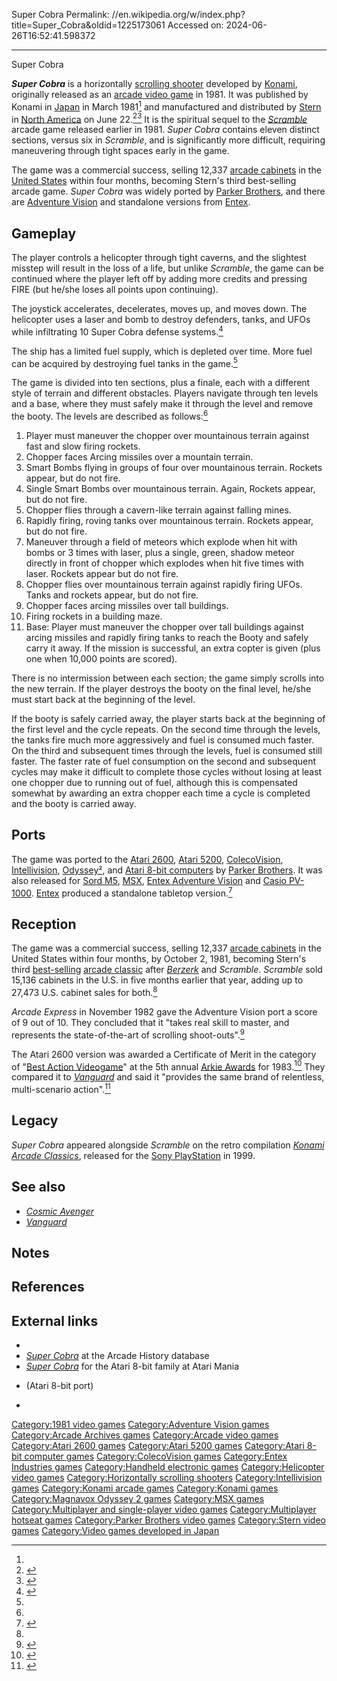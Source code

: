 Super Cobra
Permalink: //en.wikipedia.org/w/index.php?title=Super_Cobra&oldid=1225173061
Accessed on: 2024-06-26T16:52:41.598372



------
Super Cobra
{{Short description|1981 video game}}
{{for|the helicopter|Bell AH-1 SuperCobra}}
{{more footnotes needed|date=March 2010}}
{{Infobox video game
|title     = Super Cobra / スーパーコブラ
|image     = Super Cobra.jpg
|caption   = MSX cover art
|developer = '''Arcade''' <br> [[Konami]] <br> '''Ports''' <br> [[Entex Industries|Entex]]<br>[[Parker Brothers]]
|publisher = '''Arcade''' {{vgrelease|[[Japan|JP]]/[[Europe|EU]]|Konami|NA|[[Stern (game company)|Stern]]}} '''Ports''' {{vgrelease|NA|Entex}}{{vgrelease|NA|Parker Brothers}}
|platforms = [[Arcade video game|Arcade]], [[Adventure Vision]], [[Atari 2600]], [[Atari 5200]], [[Atari 8-bit]], [[Colecovision]], [[Intellivision]], [[MSX]], [[Odyssey²]], [[Sord M5]], [[PV-1000]]
|release = {{collapsible list|title=March 1981|
'''Arcade'''{{vgrelease|JPN|March 1981|NA|June 22, 1981}}
'''Sord M5'''{{vgrelease|JPN|1981}}
'''Adventure Vision'''{{vgrelease|NA|1982}}
'''Odyssey²'''{{vgrelease|FRA|1982}}
'''MSX'''{{vgrelease|JPN|1983|EU|1983}}
'''Atari 2600'''{{vgrelease|NA|1983}}
'''Atari 5200'''{{vgrelease|NA|1983}}
'''Atari 8-bit'''{{vgrelease|NA|1983}}
'''Colecovision'''{{vgrelease|NA|1983}}
'''Intellivision'''{{vgrelease|NA|1983}}}}
|genre   = [[Scrolling shooter]]
|modes   = 1-2 players alternating turns
|arcade system = [[Namco Galaxian|Konami Scramble]]
}}

'''''Super Cobra'''''{{efn|{{nihongo|スーパーコブラ|Sūpā Kobura}} in Japanese<ref name="Famitsu">{{cite magazine |url=https://www.famitsu.com/cominy/?m=pc&a=page_h_title&title_id=25909 |title=スーパーコブラ まとめ [アーケード] |author=<!--Not stated--> |magazine=[[Famitsu]] |publisher=[[Enterbrain|Enterbrain, Inc.]], [[Tokuma]] |access-date=2018-07-25 |language=ja |trans-title=Super Cobra Summary (Arcade)}}</ref>}} is a horizontally [[scrolling shooter]] developed by [[Konami]], originally released as an [[arcade video game]] in 1981. It was published by Konami in [[Japan]] in March 1981<ref name="Famitsu"/> and manufactured and distributed by [[Stern (game company)|Stern]] in [[North America]] on June 22.<ref name="GM173">{{cite magazine|title=Overseas Readers Column - Konami Industry Grants a License on "Super Cobra" to 3 Foreign Companies|magazine=[[:ja:ゲームマシン|Game Machine]]|issue=173|publisher=[[:ja:アミューズメント通信社|Amusement Press, Inc.]]|date=15 September 1981|page=31|lang=ja}}</ref><ref name="Stern">{{cite web |url=http://www.tokensonly.com/2012/05/misc/stern-production-numbers-and-more-cci-photos/ |title=Stern production numbers and more CCI photos |date=2012-05-01 |website=Tokens Only |accessdate=2013-07-21}}</ref> It is the spiritual sequel to the ''[[Scramble (video game)|Scramble]]'' arcade game released earlier in 1981. ''Super Cobra'' contains eleven distinct sections, versus six in ''Scramble'', and is significantly more difficult, requiring maneuvering through tight spaces early in the game.

The game was a commercial success, selling 12,337 [[arcade cabinet]]s in the [[United States]] within four months, becoming Stern's third best-selling arcade game. ''Super Cobra'' was widely ported by [[Parker Brothers]], and there are [[Adventure Vision]] and standalone versions from [[Entex Industries|Entex]].

==Gameplay==
The player controls a helicopter through tight caverns, and the slightest misstep will result in the loss of a life, but unlike ''Scramble'', the game can be continued where the player left off by adding more credits and pressing FIRE (but he/she loses all points upon continuing).{{efn|This option will cease to be available after continuing 4 times in the original Konami version (or 255 in the Stern-licensed version), and can be disabled entirely for operators who dislike it by changing a DIP switch setting.}}

The joystick accelerates, decelerates, moves up, and moves down. The helicopter uses a laser and bomb to destroy defenders, tanks, and UFOs while infiltrating 10 Super Cobra defense systems.<ref name="manual pg 3">{{cite book|author=Stern|title=Super Cobra Manual|url=http://www.arcade-museum.com/manuals-videogames/S/SuperCobra.pdf|accessdate=7 November 2012|page=3|author-link=Stern (game company)}}</ref>

The ship has a limited fuel supply, which is depleted over time. More fuel can be acquired by destroying fuel tanks in the game.<ref name="manual pg 3" />

The game is divided into ten sections, plus a finale, each with a different style of terrain and different obstacles. Players navigate through ten levels and a base, where they must safely make it through the level and remove the booty. The levels are described as follows:<ref name="manual pg 3" />

# Player must maneuver the chopper over mountainous terrain against fast and slow firing rockets.
# Chopper faces Arcing missiles over a mountain terrain.
# Smart Bombs flying in groups of four over mountainous terrain. Rockets appear, but do not fire.
# Single Smart Bombs over mountainous terrain. Again, Rockets appear, but do not fire.
# Chopper flies through a cavern-like terrain against falling mines.
# Rapidly firing, roving tanks over mountainous terrain. Rockets appear, but do not fire.
# Maneuver through a field of meteors which explode when hit with bombs or 3 times with laser, plus a single, green, shadow meteor directly in front of chopper which explodes when hit five times with laser. Rockets appear but do not fire.
# Chopper flies over mountainous terrain against rapidly firing UFOs. Tanks and rockets appear, but do not fire.
# Chopper faces arcing missiles over tall buildings.
# Firing rockets in a building maze.
# Base: Player must maneuver the chopper over tall buildings against arcing missiles and rapidly firing tanks to reach the Booty and safely carry it away. If the mission is successful, an extra copter is given (plus one when 10,000 points are scored).

There is no intermission between each section; the game simply scrolls into the new terrain. If the player destroys the booty on the final level, he/she must start back at the beginning of the level.

If the booty is safely carried away, the player starts back at the beginning of the first level and the cycle repeats. On the second time through the levels, the tanks fire much more aggressively and fuel is consumed much faster. On the third and subsequent times through the levels, fuel is consumed still faster. The faster rate of fuel consumption on the second and subsequent cycles may make it difficult to complete those cycles without losing at least one chopper due to running out of fuel, although this is compensated somewhat by awarding an extra chopper each time a cycle is completed and the booty is carried away.

==Ports==
The game was ported to the [[Atari 2600]], [[Atari 5200]], [[ColecoVision]], [[Intellivision]], [[Magnavox Odyssey²|Odyssey²]], and [[Atari 8-bit computers]] by [[Parker Brothers]]. It was also released for [[Sord M5]], [[MSX]], [[Entex Adventure Vision]] and [[Casio PV-1000]]. [[Entex Industries|Entex]] produced a standalone tabletop version.<ref>{{cite web|title=Entex Arcade Defender and Super Cobra Handhelds|url=http://www.retroist.com/2013/05/03/entex-arcade-defender-and-super-cobra-handhelds/|website=Retroist|date=May 3, 2013|access-date=May 2, 2016|archive-date=September 3, 2018|archive-url=https://web.archive.org/web/20180903050002/https://www.retroist.com/2013/05/03/entex-arcade-defender-and-super-cobra-handhelds/|url-status=dead}}</ref>

==Reception==
{{Video game reviews
| rev1 = ''Arcade Express''
| rev1Score = 9/10 (Adventure Vision)<ref name="express"/>
| rev2 = ''Computer Entertainer''
| rev2Score = {{Rating|7|8}} (ColecoVision)<ref>{{cite magazine |title=Critically Speaking..ColecoVision-Compatible |magazine=Computer Entertainer |date=January 1984 |volume=2 |issue=10 |page=150 |url=https://www.ataricompendium.com/archives/newsletters/video_game_update/video_game_update_jan84.pdf#page=6}}</ref>
| award1Pub = [[Electronic Games#Arcade Awards|Arkie Awards]] (1983)
| award1 = [[List of Game of the Year awards|Best Action Videogame]] <br> (Certificate of Merit)<ref name="award"/>
}}

The game was a commercial success, selling 12,337 [[arcade cabinet]]s in the United States within four months, by October 2, 1981, becoming Stern's third [[List of best-selling video games|best-selling]] [[Golden age of arcade video games|arcade classic]] after ''[[Berzerk (video game)|Berzerk]]'' and ''Scramble''. ''Scramble'' sold 15,136 cabinets in the U.S. in five months earlier that year, adding up to 27,473 U.S. cabinet sales for both.<ref name="Stern"/>

''Arcade Express'' in November 1982 gave the Adventure Vision port a score of 9 out of 10. They concluded that it "takes real skill to master, and represents the state-of-the-art of scrolling shoot-outs".<ref name="express">{{cite news|title=The Hotseat: Reviews of New Products|url=http://www.digitpress.com/library/newsletters/arcadeexpress/arcade_express_v1n7.pdf|accessdate=2 February 2012|newspaper=Arcade Express|date=November 7, 1982|pages=6–8 [6]}}</ref>

The Atari 2600 version was awarded a Certificate of Merit in the category of "[[List of Game of the Year awards|Best Action Videogame]]" at the 5th annual [[Electronic Games#Arcade Awards|Arkie Awards]] for 1983.<ref name="award">{{cite journal |last1= Kunkel |first1= Bill |author-link1= Bill Kunkel (gaming)|last2= Katz |first2= Arnie |author-link2= Arnie Katz|date= January 1984 |title= Arcade Alley: The Arcade Awards, Part 1 |journal= [[Video (magazine)|Video]]|publisher= Reese Communications|volume= 7|issue= 10|pages= 40–42|issn= 0147-8907}}</ref>{{rp|42}} They compared it to ''[[Vanguard (video game)|Vanguard]]'' and said it "provides the same brand of relentless, multi-scenario action".<ref name="EG-Jan84Awards">{{cite journal|last1= Kunkel |first1= Bill |author-link1= Bill Kunkel (gaming)|last2= Katz |first2= Arnie |author-link2= Arnie Katz |date=January 1984|title = 1984 Arcade Awards |journal = [[Electronic Games]] |publisher = Reese Communications |volume = 2 |issue = 11 |pages = 71–72 |issn = 0730-6687}}</ref>

==Legacy==
''Super Cobra'' appeared alongside ''Scramble'' on the retro compilation ''[[Konami 80's Arcade Gallery|Konami Arcade Classics]]'', released for the [[PlayStation (console)|Sony PlayStation]] in 1999.

==See also==
* ''[[Cosmic Avenger]]''
* ''[[Vanguard (video game)|Vanguard]]''

== Notes ==
{{Notelist}}

== References ==
{{Reflist}}

==External links==
* {{KLOV game|id=9883}}
* [http://www.arcade-history.com/?page=detail&id=2707 ''Super Cobra''] at the Arcade History database
* [http://www.atarimania.com/game-atari-400-800-xl-xe-super-cobra_s5158.html ''Super Cobra''] for the Atari 8-bit family at Atari Mania
* {{Internet Archive game|a8b_cart_Super_Cobra_1983_Parker_Brothers}} (Atari 8-bit port)
* {{moby game|id=/super-cobra}}

[[Category:1981 video games]]
[[Category:Adventure Vision games]]
[[Category:Arcade Archives games]]
[[Category:Arcade video games]]
[[Category:Atari 2600 games]]
[[Category:Atari 5200 games]]
[[Category:Atari 8-bit computer games]]
[[Category:ColecoVision games]]
[[Category:Entex Industries games]]
[[Category:Handheld electronic games]]
[[Category:Helicopter video games]]
[[Category:Horizontally scrolling shooters]]
[[Category:Intellivision games]]
[[Category:Konami arcade games]]
[[Category:Konami games]]
[[Category:Magnavox Odyssey 2 games]]
[[Category:MSX games]]
[[Category:Multiplayer and single-player video games]]
[[Category:Multiplayer hotseat games]]
[[Category:Parker Brothers video games]]
[[Category:Stern video games]]
[[Category:Video games developed in Japan]]